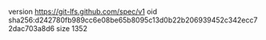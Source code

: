 version https://git-lfs.github.com/spec/v1
oid sha256:d242780fb989cc6e08be65b8095c13d0b22b206939452c342ecc72dac703a8d6
size 1352
